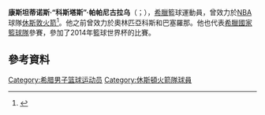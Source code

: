 {{noteTA
|G1=NBA
}}

{{Infobox basketball biography
| image          = [[Image:2022-03-10_ALBA_Berlin_gegen_Olympiacos_Piraeus_(EuroLeague_2021-22)_by_Sandro_Halank–062.jpg|170px]]
| caption        = Papanikolaou with [[Olympiacos_B.C.|Olympiacos]] in 2022
| name           = 科斯塔斯·帕帕尼古拉烏<br />Kostas Papanikolaou
| position       = [[小前锋|小前锋]]
| height_ft      = 6
| height_in      = 8
| weight_lbs     = 235
| league         = [[National_Basketball_Association|NBA]]
| team           = 
| number         = 16
| nationality    = {{GRE}}
| birth_date     = {{Birth date and age|1990|7|31}}
| birth_place    = {{GRE}}[[特里卡拉|特里卡拉]]
| draft_year     = 2012
| draft_round    = 2
| draft_pick     = 48
| draft_team     = [[New_York_Knicks|New York Knicks]]
| career_start   = 2008
| career_end     = 
| years1         = 2008–2009
| team1          = Aris ([[希腊篮球甲级联赛|希腊]])
| years2         = 2009–2013
| team2          = Olympiacos (希腊)
| years3         = 2013–2014
| team3          = [[巴塞罗那篮球俱乐部|巴塞罗那]] ([[西班牙篮球甲级联赛|西班牙]])
| years4         = {{nbay|2014|start}}–至今
| team4          = [[休斯敦火箭|休斯敦火箭]]
| highlights     = 
* 2× [[歐洲籃球聯賽|歐洲聯賽]]冠军 (2012–2013)
* [[HEBA_Greek_All_Star_Game#HEBA_Greek_Youth_All_Star_Game|Greek Youth All-Star Game]] [[MVP|MVP]] (2009)
* 2× [[Greek_Basket_League_awards|Greek League Best Young Player]] (2009, 2012)
* [[FIBA_Europe_Under-20_Championship_2009|FIBA Europe Under-20 Championship]] MVP (2009)
* [[Euroleague_Rising_Star|Euroleague Rising Star]] (2013)
* [[希腊篮球甲级联赛|希腊联赛]]冠军 (2012)
* [[西班牙篮球甲级联赛|西班牙联赛]]冠军 (2014)
| profile         = kostas_papanikolaou
| letter          = p
| bbr             = papanko01
| medaltemplates  = 
{{MedalSport|Men's [[Basketball|Basketball]]}} 
{{MedalCountry|{{GRE}}}}
{{MedalCompetition|[[FIBA_Europe_Under-18_Championship|FIBA Europe Under-18 Championship]]}}
{{MedalSilver| [[FIBA_Europe_Under-18_Championship|2007 Spain]] | [[Greek_national_basketball_team|National Team]]}}
{{MedalGold| [[2008_FIBA_Europe_Under-18_Championship|2008 Greece]] | [[Greek_national_basketball_team|National Team]]}}
{{MedalCompetition|[[Albert_Schweitzer_Tournament|Albert Schweitzer Tournament]]}}
{{MedalGold| [[Albert_Schweitzer_Tournament|2008 Germany]] | [[Greek_national_basketball_team|National Team]]}}
{{MedalCompetition|[[FIBA_Under-19_World_Championship|FIBA Under-19 World Championship]]}}
{{MedalSilver| [[2009_FIBA_Under-19_World_Championship|2009 New Zealand]] | [[Greek_national_basketball_team|National Team]]}}
{{MedalCompetition|[[FIBA_Europe_Under-20_Championship|FIBA Europe Under-20 Championship]]}}
{{MedalGold| [[2009_FIBA_Europe_Under-20_Championship|2009 Greece]] | [[Greek_national_basketball_team|National Team]]}}
{{MedalSilver| [[2010_FIBA_Europe_Under-20_Championship|2010 Croatia]] | [[Greek_national_basketball_team|National Team]]}}
}}

'''康斯坦蒂诺斯·“科斯塔斯”·帕帕尼古拉乌'''（{{lang-el|Κωνσταντίνος "Κώστας" Παπανικολάου|Konstantínos "Kóstas" Papanikoláou}}；{{bd|1990年|7月31日}}），[[希臘|希臘]]籃球運動員，曾效力於[[NBA|NBA]]球隊[[休斯敦火箭|休斯敦火箭]]<ref>{{cite web|url=http://www.nba.com/rockets/news/rockets-sign-kostas-papanikolaou|title=Rockets Sign Kostas Papanikolaou|work=NBA.com|date=September 23, 2014|accessdate=September 23, 2014}}</ref>。他之前曾效力於奧林匹亞科斯和巴塞羅那。他也代表[[希臘國家籃球隊|希臘國家籃球隊]]參賽，參加了2014年籃球世界杯的比賽。

==參考資料==
{{Reflist}}

{{欧洲篮球联赛明日之星}}

{{Authority control}}
[[Category:希腊男子篮球运动员|Category:希腊男子篮球运动员]]
[[Category:休斯頓火箭隊球員|Category:休斯頓火箭隊球員]]